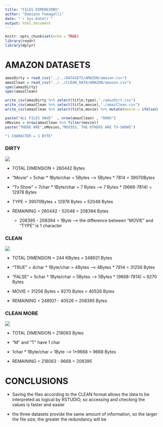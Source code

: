 ```yaml
---
title: "FILES DIMENSIONS"
author: "Damiano Fumagalli"
date: "`r Sys.Date()`"
output: html_document
---
```


```r
knitr::opts_chunk$set(echo = TRUE)
library(readr)
library(dplyr)
```

# AMAZON DATASETS

```r
amazDirty = read_csv("../../DATASETS/AMAZON/amazon.csv")
amazClean = read_csv("../../CLEAN_DATA/AMAZON/amazon.csv")
spec(amazDirty)
spec(amazClean)

write_csv(amazDirty %>% select(title,type),"./amazDirt.csv")
write_csv(amazClean %>% select(title,movie),"./amazClean.csv")
write_csv(amazClean %>% select(title,movie) %>% mutate(movie = ifelse(movie == TRUE,"M","T"))       ,"./amazCleanMore.csv")

paste("ALL FILES HAVE"  , nrow(amazClean) , "ROWS")
nMovies = nrow(amazClean %>% filter(movie)) 
paste("THERE ARE",nMovies,"MOVIES, THE OTHERS ARE TV-SHOWS") 

"1 CHARACTER = 1 BYTE"
```

### DIRTY

![](images/amazDirt.png)


-   TOTAL DIMENSION = 260442 Bytes

-   "Movie" = 5char \* 1Byte/char = 5Bytes --\> 5Bytes \* 7814 = 39070Bytes

-   "Tv Show" = 7char \* 1Byte/char = 7 Bytes --\> 7 Bytes \* (9668-7814) = 12978 Bytes

-   TYPE = 39070Bytes + 12978 Bytes = 52048 Bytes

-   REMAINING = 260442 - 52048 = 208394 Bytes

    -   208395 - 208394 = 1Byte --\> the difference between "MOVIE" and "TYPE" is 1 character

### CLEAN

![](images/amazClean.png)

-   TOTAL DIMENSION = 244 KBytes = 248921 Bytes

-   "TRUE" = 4char \* 1Byte/char = 4Bytes --\> 4Bytes \* 7814 = 31256 Bytes

-   "FALSE" = 5char \* 1Byte/char = 5Bytes --\> 5Bytes \* (9668-7814) = 9270 Bytes

-   MOVIE = 31256 Bytes + 9270 Bytes = 40526 Bytes

-   REMAINING = 248921 - 40526 = 208395 Bytes

### CLEAN MORE

![](images/amazCleanMore.png)

-   TOTAL DIMENSION = 218063 Bytes

-   "M" and "T" have 1 char

-   1char \* 1Byte/char = 1Byte --\> 1\*9668 = 9668 Bytes

-   REMAINING = 218063 - 9668 = 208395

# CONCLUSIONS

-   Saving the files according to the CLEAN format allows the data to be interpreted as logical by RSTUDIO, so accessing and checking the values ​​is faster and easier

-   the three datasets provide the same amount of information, so the larger the file size, the greater the redundancy will be
